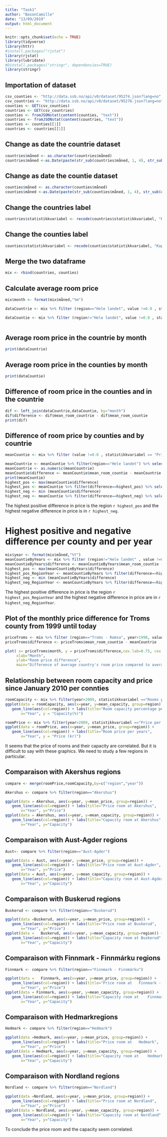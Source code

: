 ```yaml
---
title: "Task1"
author: "BasonCamille"
date: "13/09/2019"
output: html_document
---
```


```r
knitr::opts_chunk$set(echo = TRUE)
library(tidyverse)
library(httr)
#install.packages("rjstat")
library(rjstat)
library(lubridate)
#Dinstall.packages("stringr", dependencies=TRUE)
library(stringr)


```
## Importation of dataset

```r
csv_counties <- "http://data.ssb.no/api/v0/dataset/95274.json?lang=no"
csv_countries <- "http://data.ssb.no/api/v0/dataset/95276.json?lang=no"
counties <- GET(csv_counties)
countries <- GET(csv_countries)
counties <- fromJSONstat(content(counties, "text"))
countries <- fromJSONstat(content(countries, "text"))
counties <- counties[[1]]
countries <- countries[[1]]
```
## Change as date the countrie dataset

```r
countries$måned <- as.character(countries$måned)
countries$måned <-as.Date(paste(str_sub(countries$måned, 1, 4), str_sub(countries$måned, 6, 8), 1, sep="-"), "%Y-%m-%d")

```
## Change as date the countie dataset

```r
counties$måned <- as.character(counties$måned)
counties$måned <-as.Date(paste(str_sub(counties$måned, 1, 4), str_sub(counties$måned, 6, 8), 1, sep="-"), "%Y-%m-%d")
```
## Change the countries label

```r
countries$statistikkvariabel <- recode(countries$statistikkvariabel, "Kapasitetsutnytting av senger (prosent)" = "Beds percentage capacity utilization", "Kapasitetsutnytting av rom (prosent)" = "Rooms percentage capacity utilization","Pris per rom (kr)" =	"Price per room (kr)" )
```
## Change the counties label
```r
counties$statistikkvariabel <- recode(counties$statistikkvariabel, "Kapasitetsutnytting av senger (prosent)" = "Beds percentage capacity utilization", "Kapasitetsutnytting av rom (prosent)" = "Rooms percentage capacity utilization","Pris per rom (kr)" =	"Price per room (kr)" )

```
## Merge the two dataframe
```r
mix <- rbind(countries, counties)
```

## Calculate average room price

```r
mix$month <- format(mix$måned,"%m")

dataCountrie <- mix %>% filter (region=="Hele landet", value !=0.0 , statistikkvariabel == "Price per room (kr)" ) %>% group_by(month) %>% summarize(mean_room_countrie=mean(value))

dataCountie <- mix %>% filter (region!="Hele landet", value !=0.0 , statistikkvariabel == "Price per room (kr)" ) %>% group_by(month) %>% summarize(mean_room_countie=mean(value))
  
```
## Average room price in the countrie by month 
```r
print(dataCountrie)
```
## Average room price in the counties by month 
```r
print(dataCountie)
```
## Difference of room price in the counties and in the countrie

```r
dif <- left_join(dataCountrie,dataCountie, by="month")
dif$difference <- dif$mean_room_countrie - dif$mean_room_countie
print(dif)
```
## Difference of room price by counties and by countrie
```r
meanCountie <- mix %>% filter (value !=0.0 , statistikkvariabel == "Price per room (kr)" ) %>% group_by(region) %>% summarize(mean_room_countie=mean(value))

meanCountrie <- meanCountie %>% filter(region=="Hele landet") %>% select(mean_room_countie)
meanCountrie <- as.numeric(meanCountrie)
meanCountie$difference <- meanCountie$mean_room_countie - meanCountrie
print(meanCountie)
highest_pos <- max(meanCountie$difference)
highest_pos <- meanCountie %>% filter(difference==highest_pos) %>% select(region)
highest_neg <- min (meanCountie$difference)
highest_neg <- meanCountie %>% filter(difference==highest_neg) %>% select(region)
```
The highest positive difference in price is the region `r highest_pos` and the highest negative difference in price is in `r highest_neg`. 

# Highest positive and negative difference per county and per year
```r
mix$year <- format(mix$måned,"%Y")
meanCountieByYears <- mix %>% filter (region!="Hele landet" , value !=0.0 , statistikkvariabel == "Price per room (kr)") %>% group_by(region, year) %>% summarize(mean_room_countie=mean(value))
meanCountieByYears$difference <- meanCountieByYears$mean_room_countie - meanCountrie
highest_pos <- max(meanCountieByYears$difference)
highest_pos_RegionYear <- meanCountieByYears %>% filter(difference==highest_pos) %>% select(region, year)
highest_neg <- min (meanCountieByYears$difference)
highest_neg_RegionYear <- meanCountieByYears %>% filter(difference==highest_neg) %>% select(region, year)

```
The highest positive difference in price is the region `r highest_pos_RegionYear` and the highest negative difference in price are in `r highest_neg_RegionYear`.

## Plot of the monthly price difference for Troms county from 1999 until today
```r
priceTroms <- mix %>% filter (region=="Troms - Romsa", year>1998, value !=0.0 , statistikkvariabel == "Price per room (kr)") %>% group_by(month)%>% summarize(mean_room_countie=mean(value))
priceTroms$difference <- priceTroms$mean_room_countie - meanCountrie

plot( x= priceTroms$month, y = priceTroms$difference,cex.lab=0.75, cex.main=0.75, type = "l", col="blue",
     xlab="Month", 
     ylab="Room price difference", 
     main="Difference of average country's room price compared to average counties's room price by month")

```

## Relationship between room capacity and price since January 2010 per connties

```r
roomCapacity <- mix %>% filter(year>2009, statistikkvariabel =="Rooms percentage capacity utilization", value !=0.0) %>% group_by(region,year) %>% summarize(mean_capacity=mean(value))
ggplot(data = roomCapacity, aes(x=year, y=mean_capacity, group=region)) + 
   geom_line(aes(col=region)) + labs(title="Room capacity percentage per years",
       x="Year", y = "Capacity(%)")

roomPrice <- mix %>% filter(year>2009, statistikkvariabel =="Price per room (kr)", value !=0.0) %>% group_by(region,year) %>% summarize(mean_price=mean(value))
ggplot(data = roomPrice, aes(x=year, y=mean_price, group=region)) + 
   geom_line(aes(col=region)) + labs(title="Room price per years",
       x="Year", y = "Price (kr)")


```

It seems that the price of rooms and their capacity are correlated. But it is difficult to say with these graphics. We need to study a few regions in particular.

## Comparaison with Akershus regions

```r
compare <- merge(roomPrice,roomCapacity,by=c("region","year"))

Akershus <- compare %>% filter(region=="Akershus")

ggplot(data = Akershus, aes(x=year, y=mean_price, group=region)) + 
   geom_line(aes(col=region)) + labs(title="Price room at Akershus",
       x="Year", y="Price")
ggplot(data = Akershus, aes(x=year, y=mean_capacity, group=region)) + 
   geom_line(aes(col=region)) + labs(title="Capacity room at Akershus",
       x="Year", y="Capacity")

```

## Comparaison with Aust-Agder regions

```r


Aust<- compare %>% filter(region=="Aust-Agder")

ggplot(data = Aust, aes(x=year, y=mean_price, group=region)) + 
   geom_line(aes(col=region)) + labs(title="Price room at Aust-Agder",
       x="Year", y="Price")
ggplot(data = Aust, aes(x=year, y=mean_capacity, group=region)) + 
   geom_line(aes(col=region)) + labs(title="Capacity room at Aust-Agder",
       x="Year", y="Capacity")

```

## Comparaison with Buskerud regions
```r

Buskerud <- compare %>% filter(region=="Buskerud")

ggplot(data =Buskerud, aes(x=year, y=mean_price, group=region)) + 
   geom_line(aes(col=region)) + labs(title="Price room at Buskerud",
       x="Year", y="Price")
ggplot(data = 	Buskerud, aes(x=year, y=mean_capacity, group=region)) + 
   geom_line(aes(col=region)) + labs(title="Capacity room at Buskerud",
       x="Year", y="Capacity")

```

## Comparaison with Finnmark - Finnmárku regions
```r

Finnmark <- compare %>% filter(region=="Finnmark - Finnmárku")

ggplot(data =	Finnmark, aes(x=year, y=mean_price, group=region)) + 
   geom_line(aes(col=region)) + labs(title="Price room at 	Finnmark - Finnmárku",
       x="Year", y="Price")
ggplot(data = Finnmark, aes(x=year, y=mean_capacity, group=region)) + 
   geom_line(aes(col=region)) + labs(title="Capacity room at 	Finnmark - Finnmárku",
       x="Year", y="Capacity")

```

## Comparaison with 	Hedmarkregions
```r

Hedmark <- compare %>% filter(region=="Hedmark")

ggplot(data =Hedmark, aes(x=year, y=mean_price, group=region)) + 
   geom_line(aes(col=region)) + labs(title="Price room at 	Hedmark",
       x="Year", y="Price")
ggplot(data = Hedmark, aes(x=year, y=mean_capacity, group=region)) + 
   geom_line(aes(col=region)) + labs(title="Capacity room at 	Hedmark",
       x="Year", y="Capacity")

```

## Comparaison with Nordland regions
```r

Nordland <- compare %>% filter(region=="Nordland")

ggplot(data =Nordland, aes(x=year, y=mean_price, group=region)) + 
   geom_line(aes(col=region)) + labs(title="Price room at Nordland",
       x="Year", y="Price")
ggplot(data = Nordland, aes(x=year, y=mean_capacity, group=region)) + 
   geom_line(aes(col=region)) + labs(title="Capacity room at Nordland",
       x="Year", y="Capacity")

```

To conclude the price room and the capacity seem correlated. 
